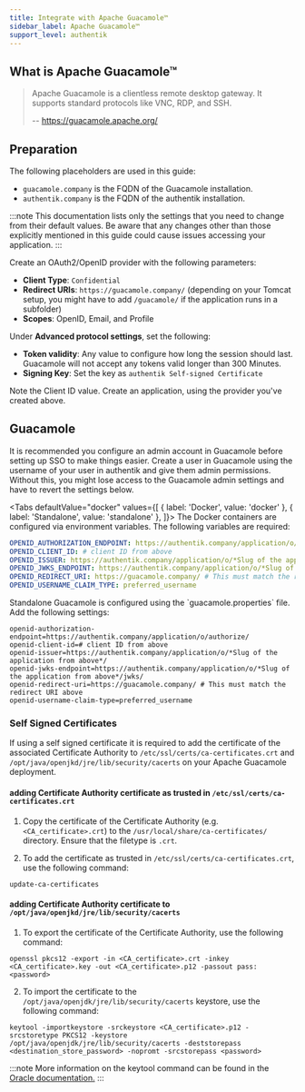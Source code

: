 ```yaml
---
title: Integrate with Apache Guacamole™
sidebar_label: Apache Guacamole™
support_level: authentik
---
```


## What is Apache Guacamole™

> Apache Guacamole is a clientless remote desktop gateway. It supports standard protocols like VNC, RDP, and SSH.
>
> -- https://guacamole.apache.org/

## Preparation

The following placeholders are used in this guide:

- `guacamole.company` is the FQDN of the Guacamole installation.
- `authentik.company` is the FQDN of the authentik installation.

:::note
This documentation lists only the settings that you need to change from their default values. Be aware that any changes other than those explicitly mentioned in this guide could cause issues accessing your application.
:::

Create an OAuth2/OpenID provider with the following parameters:

- **Client Type**: `Confidential`
- **Redirect URIs**: `https://guacamole.company/` (depending on your Tomcat setup, you might have to add `/guacamole/` if the application runs in a subfolder)
- **Scopes**: OpenID, Email, and Profile

Under **Advanced protocol settings**, set the following:

- **Token validity**: Any value to configure how long the session should last. Guacamole will not accept any tokens valid longer than 300 Minutes.
- **Signing Key**: Set the key as `authentik Self-signed Certificate`

Note the Client ID value. Create an application, using the provider you've created above.

## Guacamole

It is recommended you configure an admin account in Guacamole before setting up SSO to make things easier. Create a user in Guacamole using the username of your user in authentik and give them admin permissions. Without this, you might lose access to the Guacamole admin settings and have to revert the settings below.


<Tabs
  defaultValue="docker"
  values={[
    { label: 'Docker', value: 'docker' },
    { label: 'Standalone', value: 'standalone' },
  ]}>
  <TabItem value="docker">
    The Docker containers are configured via environment variables. The following variables are required:

```yaml
OPENID_AUTHORIZATION_ENDPOINT: https://authentik.company/application/o/authorize/
OPENID_CLIENT_ID: # client ID from above
OPENID_ISSUER: https://authentik.company/application/o/*Slug of the application from above*/
OPENID_JWKS_ENDPOINT: https://authentik.company/application/o/*Slug of the application from above*/jwks/
OPENID_REDIRECT_URI: https://guacamole.company/ # This must match the redirect URI above
OPENID_USERNAME_CLAIM_TYPE: preferred_username
```

  </TabItem>
  <TabItem value="standalone">
    Standalone Guacamole is configured using the `guacamole.properties` file. Add the following settings:

```
openid-authorization-endpoint=https://authentik.company/application/o/authorize/
openid-client-id=# client ID from above
openid-issuer=https://authentik.company/application/o/*Slug of the application from above*/
openid-jwks-endpoint=https://authentik.company/application/o/*Slug of the application from above*/jwks/
openid-redirect-uri=https://guacamole.company/ # This must match the redirect URI above
openid-username-claim-type=preferred_username
```

  </TabItem>
</Tabs>

### Self Signed Certificates

If using a self signed certificate it is required to add the certificate of the associated Certificate Authority to `/etc/ssl/certs/ca-certificates.crt` and `/opt/java/openjkd/jre/lib/security/cacerts` on your Apache Guacamole deployment.

#### adding Certificate Authority certificate as trusted in `/etc/ssl/certs/ca-certificates.crt`

1. Copy the certificate of the Certificate Authority (e.g. `<CA_certificate>.crt`) to the `/usr/local/share/ca-certificates/` directory. Ensure that the filetype is `.crt`.

2. To add the certificate as trusted in `/etc/ssl/certs/ca-certificates.crt`, use the following command:

```shell
update-ca-certificates
```

#### adding Certificate Authority certificate to `/opt/java/openjkd/jre/lib/security/cacerts`

1. To export the certificate of the Certificate Authority, use the following command:

```shell
openssl pkcs12 -export -in <CA_certificate>.crt -inkey <CA_certificate>.key -out <CA_certificate>.p12 -passout pass:<password>
```

2. To import the certificate to the `/opt/java/openjdk/jre/lib/security/cacerts` keystore, use the following command:

```shell
keytool -importkeystore -srckeystore <CA_certificate>.p12 -srcstoretype PKCS12 -keystore /opt/java/openjdk/jre/lib/security/cacerts -deststorepass <destination_store_password> -nopromt -srcstorepass <password>
```

:::note
More information on the keytool command can be found in the [Oracle documentation.](https://docs.oracle.com/en/java/javase/17/docs/specs/man/keytool.html)
:::
